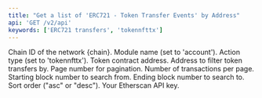 ```yaml
---
title: "Get a list of 'ERC721 - Token Transfer Events' by Address"
api: 'GET /v2/api'
keywords: ['ERC721 transfers', 'tokennfttx']
---
```



<CreditChip description="Returns ERC-721 token transfers for an address" />

  <ParamField query="chainid" type="string" initialValue="1" placeholder="e.g. 1">
    Chain ID of the network {chain}.
  </ParamField>
  <ParamField query="module" type="string" initialValue="account">
    Module name (set to 'account').
  </ParamField>
  <ParamField query="action" type="string" initialValue="tokennfttx">
    Action type (set to 'tokennfttx').
  </ParamField>
  <ParamField query="contractaddress" type="string" initialValue="0x06012c8cf97bead5deae237070f9587f8e7a266d">
    Token contract address.
  </ParamField>
  <ParamField query="address" type="string" initialValue="0x6975be450864c02b4613023c2152ee0743572325">
    Address to filter token transfers by.
  </ParamField>
  <ParamField query="page" type="integer" initialValue="1">
    Page number for pagination.
  </ParamField>
  <ParamField query="offset" type="integer" initialValue="100">
    Number of transactions per page.
  </ParamField>
  <ParamField query="startblock" type="integer" initialValue="0">
    Starting block number to search from.
  </ParamField>
  <ParamField query="endblock" type="integer" initialValue="27025780">
    Ending block number to search to.
  </ParamField>
  <ParamField query="sort" type="string" initialValue="asc">
    Sort order ("asc" or "desc").
  </ParamField>
  <ParamField query="apikey" type="string">
    Your Etherscan API key.
  </ParamField>
